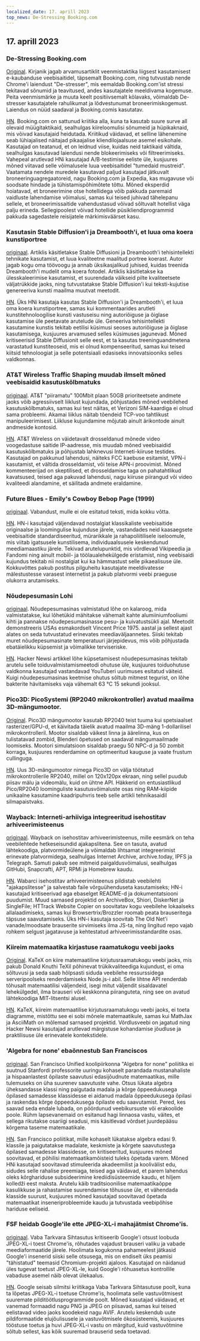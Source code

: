 ```yaml
---
localized_date: 17. aprill 2023
top_news: De-Stressing Booking.com
---
```




<CallToAction />

<Steps>

## 17. aprill 2023

### De-Stressing Booking.com

[Original](https://www.alexcharlton.co/projects/booking-com-de-stresser).
Kirjanik jagab arvamusartiklit veenmistaktika liigsest kasutamisest e-kaubanduse veebisaitidel, täpsemalt Booking.com, ning tutvustab nende Chrome'i laiendust "De-stresser", mis eemaldab Booking.com'ist stressi tekitavad sõnumid ja teavitused, andes kasutajatele meeldivama kogemuse. Peita veenmismärke ja muuta keelt positiivsemalt kõlavaks, võimaldab De-stresser kasutajatele rahulikumat ja lõdvestunumat broneerimiskogemust. Laiendus on nüüd saadaval ja Booking.comis kasutatav.

[HN](http://news.ycombinator.com/item?id=35590734).
Booking.com on sattunud kriitika alla, kuna ta kasutab suure surve all olevaid müügitaktikaid, sealhulgas kiireloomulisi sõnumeid ja hüpikaknaid, mis võivad kasutajaid heidutada. Kriitikud väidavad, et selline lähenemine seab lühiajalised näitajad pikaajalise kliendilojaalsuse asemel esikohale. Kasutajad on teatanud, et on leidnud viise, kuidas neid taktikaid vältida, sealhulgas kasutavad laiendusi nende blokeerimiseks või filtreerimiseks. Vahepeal arutlevad HNi kasutajad A/B-testimise eeliste üle, kusjuures mõned viitavad selle võimalusele luua veebisaitidel "tumedaid mustreid". Vaatamata nendele muredele kasutavad paljud kasutajad jätkuvalt broneeringuagregaatoreid, nagu Booking.com ja Expedia, kas mugavuse või soodsate hindade ja tühistamispõhimõtete tõttu. Mõned eksperdid hoiatavad, et broneerimine otse hotellidega võib pakkuda paremaid vaidluste lahendamise võimalusi, samas kui teised juhivad tähelepanu sellele, et broneerimissaitide vahendustasud võivad sõltuvalt hotellist väga palju erineda. Sellegipoolest võivad hotellide püsikliendiprogrammid pakkuda sagedastele reisijatele märkimisväärset kasu.

### Kasutasin Stable Diffusion'i ja Dreambooth'i, et luua oma koera kunstiportree

[originaal](https://www.shruggingface.com/blog/how-i-used-stable-diffusion-and-dreambooth-to-create-a-painted-portrait-of-my-dog).
Artiklis käsitletakse Stable Diffusioni ja Dreambooth'i tehisintellekti tehnikate kasutamist, et luua kvaliteetne maalitud portree koerast. Autor jagab kogu oma töövoogu ja annab üksikasjalikud juhised, kuidas treenida Dreambooth'i mudelit oma koera fotodel. Artiklis käsitletakse ka ülesskaleerimise kasutamist, et suurendada väikseid pilte kvaliteetsete väljatrükkide jaoks, ning tutvustatakse Stable Diffusion'i kui teksti-kujutise genereeriva kunsti maailma muutvat meetodit.

[HN](http://news.ycombinator.com/item?id=35592847).
Üks HNi kasutaja kasutas Stable Diffusion'i ja Dreambooth'i, et luua oma koera kunstiportree, samas kui kommentaarides arutleti kunstitehnoloogilise kunsti vastuseisu ning autoriõiguse ja õiglase kasutamise üle peetavate arutelude üle. Geneeriva tehisintellekti kasutamine kunstis tekitab eetilisi küsimusi seoses autoriõiguse ja õiglase kasutamisega, kusjuures arvamused selles küsimuses jagunevad. Mõned kritiseerisid Stable Diffusionit selle eest, et ta kasutas treeninguandmetena varastatud kunstiteoseid, mis ei olnud kompenseeritud, samas kui teised kiitsid tehnoloogiat ja selle potentsiaali edasiseks innovatsiooniks selles valdkonnas.

### AT&T Wireless Traffic Shaping muudab ilmselt mõned veebisaidid kasutuskõlbmatuks

[originaal](https://adriano.fyi/post/2023/2023-04-16-att-traffic-shaping-makes-websites-unusable/).
AT&T "piiramatu" 100Mbit plaan 50GB prioriteetsete andmete jaoks võib agressiivselt liiklust kujundada, põhjustades mõned veebilehed kasutuskõlbmatuks, samas kui test näitas, et Verizoni SIM-kaardiga ei olnud sama probleemi. Akamai liiklus näitab tõendeid TCP-voo tahtlikust manipuleerimisest. Liikluse kujundamine mõjutab ainult ärikontode ainult andmeside kontosid.

[HN](http://news.ycombinator.com/item?id=35592607).
AT&T Wireless on väidetavalt drosseldanud mõnede video voogedastuse saitide IP-aadresse, mis muudab mõned veebisaidid kasutuskõlbmatuks ja põhjustab lahknevusi Interneti-kiiruse testides. Kasutajad on pakkunud lahendusi, näiteks FCC kaebuse esitamist, VPN-i kasutamist, et vältida drosseldamist, või teise APN-i proovimist. Mõned kommenteerijad on skeptilised, et drosseldamise taga on pahatahtlikud kavatsused, teised aga pakuvad lahendusi, nagu kiiruse piirangud või video kvaliteedi alandamine, et säilitada andmete eraldamine.

### Future Blues - Emily's Cowboy Bebop Page (1999)

[originaal](https://futureblues.com/).
Vabandust, mulle ei ole esitatud teksti, mida kokku võtta.

[HN](http://news.ycombinator.com/item?id=35589124).
HN-i kasutajad väljendavad nostalgiat klassikaliste veebisaitide originaalse ja loomingulise kujunduse järele, vastandades neid kaasaegsete veebisaitide standardiseeritud, mürarikkale ja rahapoliitilisele iseloomule, mis viitab igatsusele kunstilisema, individuaalsusele keskendunud meediamaastiku järele. Tekivad arutelupunktid, mis võrdlevad Vikipeedia ja Fandomi ning ainult mobiil- ja töölaualehekülgede eristamist, ning veebisaidi kujundus tekitab nii nostalgiat kui ka hämmastust selle pikaealisuse üle. Kokkuvõttes pakub postitus pilguheitu kasutajate meeldivatesse mälestustesse varasest internetist ja pakub platvormi veebi praeguse olukorra arutamiseks.

### Nõudepesumasin Lohi

[originaal](https://en.wikipedia.org/wiki/Dishwasher_salmon).
Nõudepesumasinas valmistatud lõhe on kalaroog, mida valmistatakse, kui lõhetükid mähitakse vähemalt kahte alumiiniumfooliumi kihti ja pannakse nõudepesumasinasse pesu- ja kuivatustsükli ajal. Meetodit demonstreeris USAs esmakordselt Vincent Price 1975. aastal ja sellest ajast alates on seda tutvustatud erinevates meediaväljaannetes. Siiski tekitab muret nõudepesumasinate temperatuuri järjepidevus, mis võib põhjustada ebatäielikku küpsemist ja võimalikke terviseriske.

[HN](http://news.ycombinator.com/item?id=35586683).
Hacker Newsi artikkel lõhe küpsetamisest nõudepesumasinas tekitab arutelu selle toiduvalmistamismeetodi ohutuse üle, kusjuures toiduohutuse valdkonna kasutajad vastandavad YouTuberi uurimuses esitatud väiteid. Kuigi nõudepesumasinas keetmise ohutus sõltub mitmest tegurist, on lõhe bakterite hävitamiseks vaja vähemalt 63 °C 15 sekundi jooksul.

### Pico3D: PicoSystemi (RP2040 mikrokontroller) avatud maailma 3D-mängumootor.

[Original](https://github.com/bernhardstrobl/Pico3D).
Pico3D mängumootor kasutab RP2040 teist tuuma kui spetsiaalset rasterizer/GPU-d, et käivitada täielik avatud maailma 3D-mäng 1-dollarilisel mikrokontrolleril. Mootor sisaldab väikest linna ja äärelinna, kus on tulistatavad zombid, Blenderi õpetused on saadaval mängumaailmade loomiseks. Mootori simulatsioon sisaldab praegu 50 NPC-d ja 50 zombit korraga, kusjuures renderdamine on optimeeritud kauguse ja vaate frustum cullinguga.

[HN](http://news.ycombinator.com/item?id=35589172).
Uus 3D-mängumootor nimega Pico3D on välja töötatud mikrokontrollerile RP2040, millel on 120x120px ekraan, ning sellel puudub piisav mälu ja videomälu, kuid on ühtne API. Häkkerid on entusiastlikud Pico/RP2040 loominguliste kasutusvõimaluste osas ning RAM-kiipide unikaalne kasutamine kaadripuhvris teeb selle artikli tehnikasaidil silmapaistvaks.

### Wayback: Interneti-arhiiviga integreeritud isehostitav arhiveerimisteenus

[originaal](https://github.com/wabarc/wayback).
Wayback on isehostitav arhiveerimisteenus, mille eesmärk on teha veebilehtede hetkeseisundid ajakapslitena. See on tasuta, avatud lähtekoodiga, platvormideülene ja võimaldab lihtsamat integreerimist erinevate platvormidega, sealhulgas Internet Archive, archive.today, IPFS ja Telegraph. Samuti pakub see mitmeid paigaldusvõimalusi, sealhulgas GitHubi, Snapcrafti, APT, RPMi ja Homebrew kaudu.

[HN](http://news.ycombinator.com/item?id=35586845).
Wabarci isehostitav arhiveerimisteenus pildistab veebilehti "ajakapslitesse" ja salvestab faile võrguühenduseta kasutamiseks; HN-i kasutajad kritiseerivad aga ebaselget README-d ja dokumentatsiooni puudumist. Muud sarnased projektid on ArchiveBox, Shiori, DiskerNet ja SingleFile; HTTrack Website Copier on soovitatav kogu veebilehe lokaalseks allalaadimiseks, samas kui Browsertrix/Brozzler roomab peata brauseritega täpsuse saavutamiseks. Üks HN-i kasutaja soovitab The Old Net'i vanade/moodsate brauserite sirvimiseks ilma JS-ta, ning lingitud repo vajab rohkem selgust jagatavuse ja kehtestatud arhiveerimisstandardite osas.

### Kiireim matemaatika kirjastuse raamatukogu veebi jaoks

[Original](https://katex.org/).
KaTeX on kiire matemaatiline kirjutusraamatukogu veebi jaoks, mis pakub Donald Knuthi TeXil põhinevat trükikvaliteediga kujundust, ei oma sõltuvusi ja seda saab hõlpsasti siduda veebilehe ressurssidega serveripoolseks renderdamiseks Node.js-i abil. Selle lihtne API renderdab tõhusalt matemaatilisi väljendeid, isegi mitut väljendit sisaldavatel lehekülgedel, ilma brauseri või keskkonna piiranguteta, ning see on avatud lähtekoodiga MIT-litsentsi alusel.

[HN](http://news.ycombinator.com/item?id=35588985).
KaTeX, kiireim matemaatilise kirjutusraamatukogu veebi jaoks, ei toeta diagramme, mistõttu see ei sobi mõnele matemaatikule, samas kui MathJax ja AsciiMath on mõlemad sarnased projektid. Võrdlusveebi on jagatud ning Hacker Newsi kasutajad arutlevad märgistuse kohandamise jõudluse ja praktilisuse üle erinevatele kontekstidele.

### 'Algebra for none' ebaõnnestub San Franciscos

[originaal](https://www.joannejacobs.com/post/algebra-for-none-fails-in-san-francisco).
San Francisco Unified koolipiirkonna "Algebra for none" poliitika ei suutnud Stanfordi professorite uuringu kohaselt parandada mustanahaliste ja hispaanlastest õpilaste saavutusi edasijõudnute matemaatikas, mille tulemuseks on üha suurenev saavutuste vahe. Otsus lükata algebra üheksandasse klassi ning paigutada madala ja kõrge õppeedukusega õpilased samadesse klassidesse ei aidanud madala õppeedukusega õpilasi ja raskendas kõrge õppeedukusega õpilaste edu saavutamist. Pered, kes saavad seda endale lubada, on pöördunud veebikursuste või erakoolide poole. Rühm lapsevanemaid on esitanud hagi linnaosa vastu, väites, et sellega rikutakse osariigi seadusi, mis käsitlevad võrdset juurdepääsu kõrgema taseme matemaatikale.

[HN](http://news.ycombinator.com/item?id=35595026).
San Francisco poliitikat, mille kohaselt lükatakse algebra edasi 9. klassile ja paigutatakse madalate, keskmiste ja kõrgete saavutustega õpilased samadesse klassidesse, on kritiseeritud, kusjuures mõned soovitavad, et põhilisi matemaatikamõisteid tuleks õpetada varem. Mõned HNi kasutajad soovitavad stimuleerida akadeemilist ja koolivälist edu, sidudes selle rahalise preemiaga, teised aga väidavad, et parem lahendus oleks kõrghariduse subsideerimine krediidisüsteemide kaudu, et hiljem kolledži eest maksta. Arutelu käib traditsioonilise matemaatikaõppe kasulikkuse ja rahastamise suurendamise tõhususe üle, et vähendada klasside suurust, kusjuures mõned kasutajad soovitavad õpetada matemaatikat inseneriprobleemide kaudu ja tutvustada veebipõhise hariduse eeliseid.

### FSF heidab Google'ile ette JPEG-XL-i mahajätmist Chrome'is.

[originaal](https://www.phoronix.com/news/FSF-Slams-Google-JPEG-XL).
Vaba Tarkvara Sihtasutus kritiseerib Google'i otsust loobuda JPEG-XL-i toest Chrome'is, rõhutades vajadust brauseri valiku ja vabade meediaformaatide järele. Hoolimata kogukonna pahameelest jätkasid Google'i insenerid siiski selle otsusega, mis on endiselt üks peamisi "tähistatud" teemasid Chromium-projekti ajaloos. Kasutajad on näidanud üles tugevat toetust JPEG-XL-le, kuid Google'i rõhuasetus kontrollile vabaduse asemel näib olevat ülekaalus.

[HN](http://news.ycombinator.com/item?id=35589179).
Google seisab silmitsi kriitikaga Vaba Tarkvara Sihtasutuse poolt, kuna ta lõpetas JPEG-XL-i toetuse Chrome'is, hoolimata selle vastuvõtmisest suuremate pilditöötlusprogrammide poolt. Mõned kasutajad väidavad, et vanemad formaadid nagu PNG ja JPEG on piisavad, samas kui teised eelistavad video jaoks koodekeid nagu AVIF. Arutelu keskendub uute pildiformaatide elujõulisusele ja vastuvõtmisele ökosüsteemis, kusjuures tööstuse toetus ja huvi JPEG-XL-i vastu on märgitud, kuid vastuvõtmine sõltub sellest, kas kõik suuremad brauserid seda toetavad.

</Steps>
